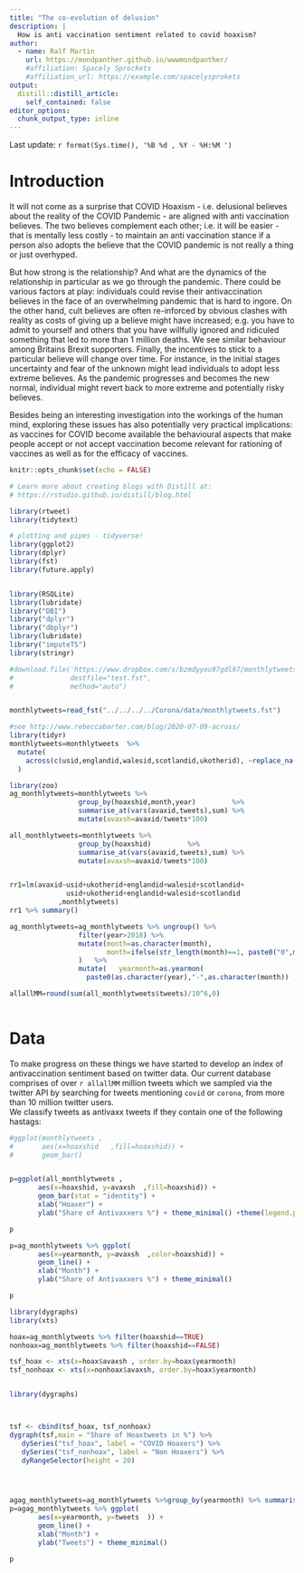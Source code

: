 ```yaml
---
title: "The co-evolution of delusion"
description: |
  How is anti vaccination sentiment related to covid hoaxism?
author:
  - name: Ralf Martin
    url: https://mondpanther.github.io/wwwmondpanther/
    #affiliation: Spacely Sprockets
    #affiliation_url: https://example.com/spacelysprokets
output:
  distill::distill_article:
    self_contained: false
editor_options: 
  chunk_output_type: inline
---
```

Last update: `r format(Sys.time(), '%B %d , %Y - %H:%M ')`

# Introduction

It will not come as a surprise that COVID Hoaxism - i.e. delusional believes about the reality of the COVID Pandemic - are aligned with anti vaccination believes. The two believes complement each other; i.e. it will be easier - that is mentally less costly - to maintain an anti vaccination stance if a person also adopts the believe that the COVID pandemic is not really a thing or just overhyped.

But how strong is the relationship? And what are the dynamics of the relationship in particular as we go through the pandemic. There could be various factors at play: individuals could revise their antivaccination believes in the face of an overwhelming pandemic that is hard to ingore.
On the other hand, cult believes are often re-inforced by obvious clashes with reality as costs of giving up a believe might have increased; e.g. you have to admit to yourself and others that you have willfully ignored and ridiculed something that led to more than 1 million deaths. We see similar behaviour among Britains Brexit supporters.
Finally, the incentives to stick to a particular believe will change over time. For instance, in the initial stages uncertainty and fear of the unknown might lead individuals to adopt less extreme believes. As the pandemic progresses and becomes the new normal, individual might revert back to more extreme and potentially risky believes.

Besides being an interesting investigation into the workings of the human mind, exploring these issues has also potentially very practical implications: as vaccines for COVID become available the behavioural aspects that make people accept or not accept vaccination become relevant for rationing of vaccines as well as for the efficacy of vaccines.



```r
knitr::opts_chunk$set(echo = FALSE)

# Learn more about creating blogs with Distill at:
# https://rstudio.github.io/distill/blog.html

```



```r



library(rtweet)
library(tidytext)

# plotting and pipes - tidyverse!
library(ggplot2)
library(dplyr)
library(fst)
library(future.apply)


library(RSQLite)
library(lubridate)
library("DBI")
library("dplyr")
library("dbplyr") 
library(lubridate)
library("imputeTS")
library(stringr)

```



```r
#download.file('https://www.dropbox.com/s/bzmdyyou97gdl97/monthlytweets.fst?raw=1',
#              destfile="test.fst",
#              method="auto")


monthlytweets=read_fst("../../../../Corona/data/monthlytweets.fst")

#see http://www.rebeccabarter.com/blog/2020-07-09-across/
library(tidyr)
monthlytweets=monthlytweets  %>% 
  mutate(
    across(c(usid,englandid,walesid,scotlandid,ukotherid), ~replace_na(.x, F))
  )

```


```r
library(zoo)
ag_monthlytweets=monthlytweets %>% 
                 group_by(hoaxshid,month,year)         %>% 
                 summarise_at(vars(avaxid,tweets),sum) %>%
                 mutate(avaxsh=avaxid/tweets*100)

all_monthlytweets=monthlytweets %>% 
                 group_by(hoaxshid)         %>% 
                 summarise_at(vars(avaxid,tweets),sum) %>%
                 mutate(avaxsh=avaxid/tweets*100)


rr1=lm(avaxid~usid+ukotherid+englandid+walesid+scotlandid+
              usid+ukotherid+englandid+walesid+scotlandid
            ,monthlytweets)
rr1 %>% summary()

ag_monthlytweets=ag_monthlytweets %>% ungroup() %>%
                 filter(year>2018) %>% 
                 mutate(month=as.character(month),
                        month=ifelse(str_length(month)==1, paste0("0",month), month)
                 )   %>%
                 mutate(   yearmonth=as.yearmon(
                   paste0(as.character(year),"-",as.character(month)) ))

allallMM=round(sum(all_monthlytweets$tweets)/10^6,0)
                 
```




# Data

To make progress on these things we have started to develop an index of antivaccination sentiment based on twitter data. Our current database comprises of over `r allallMM` million tweets which we sampled via the twitter API by searching for tweets mentioning `covid` or `corona`, from more than 10 million twitter users.
<br>
We classify tweets as antivaxx tweets if they contain one of the following hastags: 




```r

#ggplot(monthlytweets ,
#       aes(x=hoaxshid   ,fill=hoaxshid)) + 
#       geom_bar()


p=ggplot(all_monthlytweets ,
       aes(x=hoaxshid, y=avaxsh  ,fill=hoaxshid)) + 
       geom_bar(stat = "identity") +
       xlab("Hoaxer") +
       ylab("Share of Antivaxxers %") + theme_minimal() +theme(legend.position = "none")

p
```



```r


p=ag_monthlytweets %>% ggplot( 
       aes(x=yearmonth, y=avaxsh  ,color=hoaxshid)) + 
       geom_line() +
       xlab("Month") +
       ylab("Share of Antivaxxers %") + theme_minimal() 

p

```


```r
library(dygraphs)
library(xts)

hoax=ag_monthlytweets %>% filter(hoaxshid==TRUE)
nonhoax=ag_monthlytweets %>% filter(hoaxshid==FALSE)

tsf_hoax <- xts(x=hoax$avaxsh , order.by=hoax$yearmonth)
tsf_nonhoax <- xts(x=nonhoax$avaxsh, order.by=hoax$yearmonth)


library(dygraphs)



tsf <- cbind(tsf_hoax, tsf_nonhoax)
dygraph(tsf,main = "Share of Hoaxtweets in %") %>%  
   dySeries("tsf_hoax", label = "COVID Hoaxers") %>%
   dySeries("tsf_nonhoax", label = "Non Hoaxers") %>%
   dyRangeSelector(height = 20) 





```

```r

agag_monthlytweets=ag_monthlytweets %>%group_by(yearmonth) %>% summarise(tweets=sum(tweets))
p=agag_monthlytweets %>% ggplot( 
       aes(x=yearmonth, y=tweets  )) + 
       geom_line() +
       xlab("Month") +
       ylab("Tweets") + theme_minimal() 

p

```






